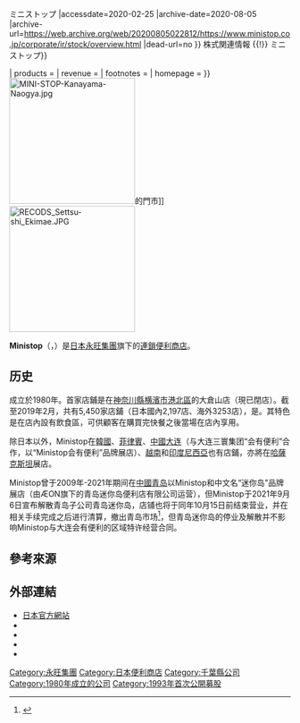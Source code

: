 {{NoteTA
|G1=地名
}}
{{Expand language|ja|time=2021-02-11T02:31:23+00:00}} 
{{Infobox company
| name = Ministop株式會社
| name_en = Ministop Co., Ltd.
| logo = MINISTOP logo.svg
| logo_size = 180px
| logo_caption = 
| image = Aeon Tower 2.jpg
| image_size = 225px
| image_caption = Ministop總部所在的{{link-ja|永旺塔 (日本)|イオンタワー|永旺塔}}
| former_name =
| type = [[上市公司|上市公司]]
| trading_name = 
| native_name = ミニストップ株式会社
| native_name_lang = ja
| other_name = 
| traded_as = {{tyo|9946}}
| ISIN = 
| local_code_name = JP
| local_code = 4010001030181
| foundation  = {{Start date|1980|5|21}}
| location = {{JPN}} 〒261-8540<br />[[千葉縣|千葉縣]][[千葉市|千葉市]][[美濱區|美濱區]]中瀨一丁目5番地1號<br />{{link-ja|永旺塔 (日本)|イオンタワー|永旺塔}}6樓
| key_people = 
| industry = [[便利商店|便利商店]]
| num_employees = 911（2015年）<ref>{{cite web|title=Corporate Profile|url=http://www.ministop.co.jp/english/about/outline.html|website=Ministop Co., Ltd.|accessdate=2 February 2016|archive-date=2020-03-20|archive-url=https://web.archive.org/web/20200320213632/https://www.ministop.co.jp/english/about/outline.html|dead-url=no}}</ref>
| parent  = [[永旺集團|ÆON]]
| major_shareholder = [[永旺|永旺株式會社]] 48.06%<br />（2019年8月31日為止）<ref>{{Cite web |url=https://www.ministop.co.jp/corporate/ir/stock/overview.html |title=株式の状況 {{!}} 株式関連情報 {{!}} ミニストップ |accessdate=2020-02-25 |archive-date=2020-08-05 |archive-url=https://web.archive.org/web/20200805022812/https://www.ministop.co.jp/corporate/ir/stock/overview.html |dead-url=no }} {{lang|ja|株式の状況 {{!}} 株式関連情報 {{!}} ミニストップ}}</ref>
| products = 
| revenue = 
| footnotes  = 
| homepage = {{url|https://www.ministop.co.jp/}}
}}
[[File:MINI-STOP-Kanayama-Naogya.jpg|225px]]{{link-ja|金山 (名古屋市)|金山 (名古屋市)|金山}}的門市]]
[[File:RECODS_Settsu-shi_Ekimae.JPG|225px]]

'''Ministop'''（{{jpn|j=ミニストップ|hg=<!--原名全由片假名構成，此處省略-->|rm=mini sutoppu|f=y}}，{{lang-zh|迷你岛}}）是[[日本|日本]][[永旺集團|永旺集團]]旗下的[[連鎖店|連鎖]][[便利商店|便利商店]]。

==历史==
成立於1980年。首家店鋪是在[[神奈川縣|神奈川縣]][[横濱市|横濱市]][[港北區|港北區]]的大倉山店（現已閉店）。截至2019年2月，共有5,450家店鋪（日本國內2,197店、海外3253店），是{{link-ja|日本連鎖便利商店列表|日本のコンビニエンスストアチェーン一覧|日本第4大便利商店品牌}}。其特色是在店內設有飲食區，可供顧客在購買完快餐之後當場在店內享用。

除日本以外，Ministop在[[韓國|韓國]]、[[菲律賓|菲律賓]]、[[中华人民共和国|中國]][[大连市|大连]]（与大连三寰集团“会有便利”合作，以“Ministop会有便利”品牌展店）、[[越南|越南]]和[[印度尼西亞|印度尼西亞]]也有店鋪，亦將在[[哈薩克斯坦|哈薩克斯坦]]展店。

Ministop曾于2009年-2021年期间在[[中华人民共和国|中國]][[青岛市|青岛]]以Ministop和中文名“迷你岛”品牌展店（由ÆON旗下的青岛迷你岛便利店有限公司运营），但Ministop于2021年9月6日宣布解散青岛子公司青岛迷你岛，店铺也将于同年10月15日前结束营业，并在相关手续完成之后进行清算，撤出青岛市场<ref>{{cite web |title=MINISTOP青島子公司將解散 |url=https://zh.cn.nikkei.com/industry/tradingretail/45979-2021-09-07-10-44-39.html |website=日经中文网 |accessdate=2021-09-21}}</ref>，但青岛迷你岛的停业及解散并不影响Ministop与大连会有便利的区域特许经营合同。

==參考來源==
{{reflist}}

==外部連結==
{{Commons category|Ministop}}
* [https://www.ministop.co.jp/ 日本官方網站] {{Wayback|url=https://www.ministop.co.jp/ |date=20210206052923 }}  {{ja}}
* {{Twitter|ministop_fan|ミニストップ公式アカウント}}
* {{Facebook|ministopfan|ミニストップ(MINISTOP)}}
* {{Instagram|ministop_official}}
* {{YouTube|user=ministopTV|ミニストップTV}}
{{日本便利商店}}
{{中國大陸便利商店}}

[[Category:永旺集團|Category:永旺集團]]
[[Category:日本便利商店|Category:日本便利商店]]
[[Category:千葉縣公司|Category:千葉縣公司]]
[[Category:1980年成立的公司|Category:1980年成立的公司]]
[[Category:1993年首次公開募股|Category:1993年首次公開募股]]